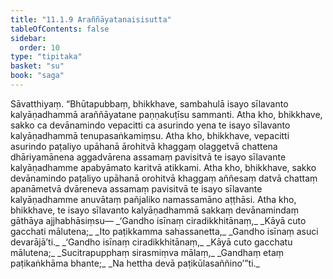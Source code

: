```yaml
---
title: "11.1.9 Araññāyatanaisisutta"
tableOfContents: false
sidebar:
  order: 10
type: "tipitaka"
basket: "su"
book: "saga"
---
```



<DynamicBreadcrumb />

<Division number="255" book="saga" bookNo="12" page="228">

<Paragraph number="1600" book="saga">
Sāvatthiyaṃ. “Bhūtapubbaṃ, bhikkhave, sambahulā isayo sīlavanto kalyāṇadhammā araññāyatane paṇṇakuṭīsu sammanti. Atha kho, bhikkhave, sakko ca devānamindo vepacitti ca asurindo yena te isayo sīlavanto kalyāṇadhammā tenupasaṅkamiṃsu. Atha kho, bhikkhave, vepacitti asurindo paṭaliyo upāhanā ārohitvā khaggaṃ olaggetvā chattena dhāriyamānena aggadvārena assamaṃ pavisitvā te isayo sīlavante kalyāṇadhamme apabyāmato karitvā atikkami. Atha kho, bhikkhave, sakko devānamindo paṭaliyo upāhanā orohitvā khaggaṃ aññesaṃ datvā chattaṃ apanāmetvā dvāreneva assamaṃ pavisitvā te isayo sīlavante kalyāṇadhamme anuvātaṃ pañjaliko namassamāno aṭṭhāsi. Atha kho, bhikkhave, te isayo sīlavanto kalyāṇadhammā sakkaṃ devānamindaṃ gāthāya ajjhabhāsiṃsu—
</Paragraph>

<Paragraph number="1601" type="verses" book="saga">
_‘Gandho isīnaṃ ciradikkhitānaṃ,_  
_Kāyā cuto gacchati mālutena;_  
_Ito paṭikkamma sahassanetta,_  
_Gandho isīnaṃ asuci devarājā’ti._  

</Paragraph>

<Paragraph number="1602" type="verses" book="saga">
_‘Gandho isīnaṃ ciradikkhitānaṃ,_  
_Kāyā cuto gacchatu mālutena;_  
_Sucitrapupphaṃ sirasmiṃva mālaṃ,_  
_Gandhaṃ etaṃ paṭikaṅkhāma bhante;_  
_Na hettha devā paṭikūlasaññino’”ti._
</Paragraph>
</Division>